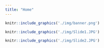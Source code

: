 ```yaml
---
title: "Home"
---
```



<div align="center">

```r
knitr::include_graphics('./img/banner.png')
```

```r
knitr::include_graphics('./img/Slide1.JPG')
```
</div>
```r
knitr::include_graphics('./img/Slide2.JPG')
```


